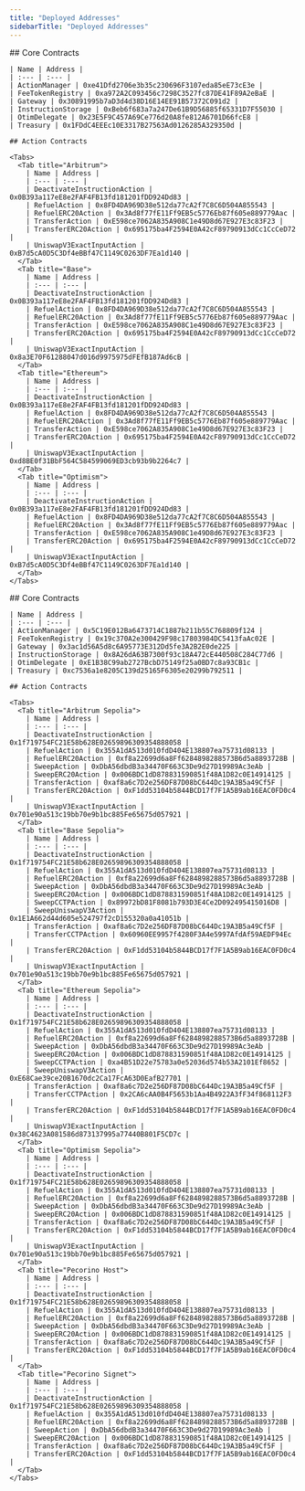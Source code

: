 ```yaml
---
title: "Deployed Addresses"
sidebarTitle: "Deployed Addresses"
---
```


<Tabs>
  <Tab title="Mainnet">
    ## Core Contracts
    
    | Name | Address |
    | :--- | :--- |
    | ActionManager | 0xe41Dfd2706e3b35c230696F3107eda85eE73cE3e |
    | FeeTokenRegistry | 0xa972A2C093456c7298C3527fc87DE41F89A2eBaE |
    | Gateway | 0x30891995b7aD3d4d38D16E14EE91B57372C091d2 |
    | InstructionStorage | 0xBeb6f683a7a247De61B9D56885f65331D7F55030 |
    | OtimDelegate | 0x23E5F9C457A69Ce776d20A8fe812A6701D66fcE8 |
    | Treasury | 0x1FDdC4EEEc10E3317B27563Ad0126285A329350d |

    ## Action Contracts

    <Tabs>
      <Tab title="Arbitrum">
        | Name | Address |
        | :--- | :--- |
        | DeactivateInstructionAction | 0x0B393a117eE8e2FAF4FB13fd181201fDD924Dd83 |
        | RefuelAction | 0x8FD4DA969D38e512da77cA2f7C8C6D504A855543 |
        | RefuelERC20Action | 0x3Ad8f77fE11Ff9EB5c5776Eb87f605e889779Aac |
        | TransferAction | 0xE598ce7062A835A908C1e49D8d67E927E3c83F23 |
        | TransferERC20Action | 0x695175ba4F2594E0A42cF89790913dCc1CcCeD72 |
        | UniswapV3ExactInputAction | 0xB7d5cA0D5C3Df4eBBf47C1149C0263DF7Ea1d140 |
      </Tab>
      <Tab title="Base">
        | Name | Address |
        | :--- | :--- |
        | DeactivateInstructionAction | 0x0B393a117eE8e2FAF4FB13fd181201fDD924Dd83 |
        | RefuelAction | 0x8FD4DA969D38e512da77cA2f7C8C6D504A855543 |
        | RefuelERC20Action | 0x3Ad8f77fE11Ff9EB5c5776Eb87f605e889779Aac |
        | TransferAction | 0xE598ce7062A835A908C1e49D8d67E927E3c83F23 |
        | TransferERC20Action | 0x695175ba4F2594E0A42cF89790913dCc1CcCeD72 |
        | UniswapV3ExactInputAction | 0x8a3E70F61288047d016d9975975dFEfB187Ad6cB |
      </Tab>
      <Tab title="Ethereum">
        | Name | Address |
        | :--- | :--- |
        | DeactivateInstructionAction | 0x0B393a117eE8e2FAF4FB13fd181201fDD924Dd83 |
        | RefuelAction | 0x8FD4DA969D38e512da77cA2f7C8C6D504A855543 |
        | RefuelERC20Action | 0x3Ad8f77fE11Ff9EB5c5776Eb87f605e889779Aac |
        | TransferAction | 0xE598ce7062A835A908C1e49D8d67E927E3c83F23 |
        | TransferERC20Action | 0x695175ba4F2594E0A42cF89790913dCc1CcCeD72 |
        | UniswapV3ExactInputAction | 0xd8BE0f31BbF564C584599069ED3cb93b9b2264c7 |
      </Tab>
      <Tab title="Optimism">
        | Name | Address |
        | :--- | :--- |
        | DeactivateInstructionAction | 0x0B393a117eE8e2FAF4FB13fd181201fDD924Dd83 |
        | RefuelAction | 0x8FD4DA969D38e512da77cA2f7C8C6D504A855543 |
        | RefuelERC20Action | 0x3Ad8f77fE11Ff9EB5c5776Eb87f605e889779Aac |
        | TransferAction | 0xE598ce7062A835A908C1e49D8d67E927E3c83F23 |
        | TransferERC20Action | 0x695175ba4F2594E0A42cF89790913dCc1CcCeD72 |
        | UniswapV3ExactInputAction | 0xB7d5cA0D5C3Df4eBBf47C1149C0263DF7Ea1d140 |
      </Tab>
    </Tabs>
    
  </Tab>
  <Tab title="Testnet">
    ## Core Contracts
    
    | Name | Address |
    | :--- | :--- |
    | ActionManager | 0x5C19E012Ba6473714C1887b211b55C768809f124 |
    | FeeTokenRegistry | 0x19c370A2e300429F98c17803984DC5413faAc02E |
    | Gateway | 0x3ac1d56A5d8c6A95773E312Dd5fe3A2B2E0de225 |
    | InstructionStorage | 0x8A26dA63B7300f93c18A472cE440508C284C77d6 |
    | OtimDelegate | 0xE1B38C99ab2727BcbD75149f25a0BD7c8a93CB1c |
    | Treasury | 0xc7536a1e8205C139d25165F6305e20299b792511 |

    ## Action Contracts

    <Tabs>
      <Tab title="Arbitrum Sepolia">
        | Name | Address |
        | :--- | :--- |
        | DeactivateInstructionAction | 0x1f719754FC21E58b628E02659896309354888058 |
        | RefuelAction | 0x355A1dA513d010fdD404E138807ea75731d08133 |
        | RefuelERC20Action | 0xf8a22699d6a8Ff6284898288573B6d5a8893728B |
        | SweepAction | 0xDbA56dbdB3a34470F663C3De9d27D19989Ac3eAb |
        | SweepERC20Action | 0x006BDC1dD878831590851f48A1D82c0E14914125 |
        | TransferAction | 0xaf8a6c7D2e256DF87D08bC644Dc19A3B5a49Cf5F |
        | TransferERC20Action | 0xF1dd53104b5844BCD17f7F1A5B9ab16EAC0FD0c4 |
        | UniswapV3ExactInputAction | 0x701e90a513c19bb70e9b1bc885Fe65675d057921 |
      </Tab>
      <Tab title="Base Sepolia">
        | Name | Address |
        | :--- | :--- |
        | DeactivateInstructionAction | 0x1f719754FC21E58b628E02659896309354888058 |
        | RefuelAction | 0x355A1dA513d010fdD404E138807ea75731d08133 |
        | RefuelERC20Action | 0xf8a22699d6a8Ff6284898288573B6d5a8893728B |
        | SweepAction | 0xDbA56dbdB3a34470F663C3De9d27D19989Ac3eAb |
        | SweepERC20Action | 0x006BDC1dD878831590851f48A1D82c0E14914125 |
        | SweepCCTPAction | 0x89972bD81F8081b793D3E4Ce2D092495415016D8 |
        | SweepUniswapV3Action | 0x1E1A662d44d605e524797f2cD155320a0a41051b |
        | TransferAction | 0xaf8a6c7D2e256DF87D08bC644Dc19A3B5a49Cf5F |
        | TransferCCTPAction | 0x60960EE9957f4280F3A4e5997AfdAf59AEDF94Ec |
        | TransferERC20Action | 0xF1dd53104b5844BCD17f7F1A5B9ab16EAC0FD0c4 |
        | UniswapV3ExactInputAction | 0x701e90a513c19bb70e9b1bc885Fe65675d057921 |
      </Tab>
      <Tab title="Ethereum Sepolia">
        | Name | Address |
        | :--- | :--- |
        | DeactivateInstructionAction | 0x1f719754FC21E58b628E02659896309354888058 |
        | RefuelAction | 0x355A1dA513d010fdD404E138807ea75731d08133 |
        | RefuelERC20Action | 0xf8a22699d6a8Ff6284898288573B6d5a8893728B |
        | SweepAction | 0xDbA56dbdB3a34470F663C3De9d27D19989Ac3eAb |
        | SweepERC20Action | 0x006BDC1dD878831590851f48A1D82c0E14914125 |
        | SweepCCTPAction | 0xa4B51D22e75783a0e52036d574b53A2101Ef8652 |
        | SweepUniswapV3Action | 0xE68Cae39ce20B1670dc2Ca17FcA63D0EafB27701 |
        | TransferAction | 0xaf8a6c7D2e256DF87D08bC644Dc19A3B5a49Cf5F |
        | TransferCCTPAction | 0x2CA6cAA0B4F5653b1Aa4B4922A3fF34f868112F3 |
        | TransferERC20Action | 0xF1dd53104b5844BCD17f7F1A5B9ab16EAC0FD0c4 |
        | UniswapV3ExactInputAction | 0x38C4623A081586d873137995a77440B801F5CD7c |
      </Tab>
      <Tab title="Optimism Sepolia">
        | Name | Address |
        | :--- | :--- |
        | DeactivateInstructionAction | 0x1f719754FC21E58b628E02659896309354888058 |
        | RefuelAction | 0x355A1dA513d010fdD404E138807ea75731d08133 |
        | RefuelERC20Action | 0xf8a22699d6a8Ff6284898288573B6d5a8893728B |
        | SweepAction | 0xDbA56dbdB3a34470F663C3De9d27D19989Ac3eAb |
        | SweepERC20Action | 0x006BDC1dD878831590851f48A1D82c0E14914125 |
        | TransferAction | 0xaf8a6c7D2e256DF87D08bC644Dc19A3B5a49Cf5F |
        | TransferERC20Action | 0xF1dd53104b5844BCD17f7F1A5B9ab16EAC0FD0c4 |
        | UniswapV3ExactInputAction | 0x701e90a513c19bb70e9b1bc885Fe65675d057921 |
      </Tab>
      <Tab title="Pecorino Host">
        | Name | Address |
        | :--- | :--- |
        | DeactivateInstructionAction | 0x1f719754FC21E58b628E02659896309354888058 |
        | RefuelAction | 0x355A1dA513d010fdD404E138807ea75731d08133 |
        | RefuelERC20Action | 0xf8a22699d6a8Ff6284898288573B6d5a8893728B |
        | SweepAction | 0xDbA56dbdB3a34470F663C3De9d27D19989Ac3eAb |
        | SweepERC20Action | 0x006BDC1dD878831590851f48A1D82c0E14914125 |
        | TransferAction | 0xaf8a6c7D2e256DF87D08bC644Dc19A3B5a49Cf5F |
        | TransferERC20Action | 0xF1dd53104b5844BCD17f7F1A5B9ab16EAC0FD0c4 |
      </Tab>
      <Tab title="Pecorino Signet">
        | Name | Address |
        | :--- | :--- |
        | DeactivateInstructionAction | 0x1f719754FC21E58b628E02659896309354888058 |
        | RefuelAction | 0x355A1dA513d010fdD404E138807ea75731d08133 |
        | RefuelERC20Action | 0xf8a22699d6a8Ff6284898288573B6d5a8893728B |
        | SweepAction | 0xDbA56dbdB3a34470F663C3De9d27D19989Ac3eAb |
        | SweepERC20Action | 0x006BDC1dD878831590851f48A1D82c0E14914125 |
        | TransferAction | 0xaf8a6c7D2e256DF87D08bC644Dc19A3B5a49Cf5F |
        | TransferERC20Action | 0xF1dd53104b5844BCD17f7F1A5B9ab16EAC0FD0c4 |
      </Tab>
    </Tabs>
    
  </Tab>
</Tabs>

